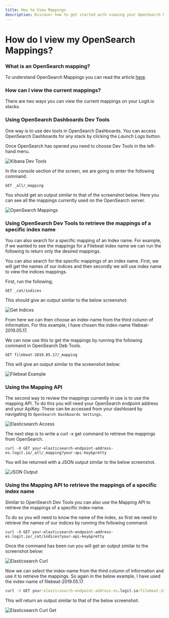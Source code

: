 ```yaml
---
title: How to View Mappings
description: Discover how to get started with viewing your OpenSearch Mappings in this helpful article from Logit.io
---
```


# How do I view my OpenSearch Mappings?

### What is an OpenSearch mapping?
To understand OpenSearch Mappings you can read the article [here](/log-management/opensearch/index-management/mapping/overview).

### How can I view the current mappings?
There are two ways you can view the current mappings on your Logit.io stacks.

### Using OpenSearch Dashboards Dev Tools
One way is to use dev tools in OpenSearch Dashboards. You can access OpenSearch Dashboards for any stack by clicking the _Launch Logs_ button.

Once OpenSearch has opened you need to choose Dev Tools in the left-hand menu.

![Kibana Dev Tools](@/images/help/log-management/ingestion-pipelines/kibana-dev-tools.png)

In the console section of the screen, we are going to enter the following command.
```plaintext
GET _all/_mapping
```
You should get an output similar to that of the screenshot below. Here you can see all the mappings currently used on the OpenSearch server.

![OpenSearch Mappings](@/images/help/log-management/ingestion-pipelines/opensearch-mappings.png)

### Using OpenSearch Dev Tools to retrieve the mappings of a specific index name
You can also search for a specific mapping of an Index name. For example, if we wanted to see the mappings for a Filebeat index name we can run the following to return only the desired mappings.

You can also search for the specific mappings of an index name. First, we will get the names of our indices and then secondly we will use index name to view the indices mappings.

First, run the following;
```plaintext
GET _cat/indices
```
This should give an output similar to the below screenshot:

![Get Indices](@/images/help/log-management/ingestion-pipelines/get-indices.png)

From here we can then choose an index-name from the third column of information. For this example, I have chosen the index-name filebeat-2019.05.17.

We can now use this to get the mappings by running the following command in OpenSearch Deb Tools.
```plaintext
GET filebeat-2019.05.17/_mapping
```
This will give an output similar to the screenshot below:

![Filebeat Example](@/images/help/log-management/ingestion-pipelines/get-filebeat-example.png)

### Using the Mapping API
The second way to review the mappings currently in use is to use the mapping API. To do this you will need your OpenSearch endpoint address and your ApiKey. These can be accessed from your dashboard by navigating to `OpenSearch Dashboards Settings`.

![Elasticsearch Access](@/images/help/log-management/ingestion-pipelines/elasticsearchaccess.png)

The next step is to write a curl -x get command to retrieve the mappings from OpenSearch.
```plaintext
curl -X GET your-elasticsearch-endpoint-address-es.logit.io/_all/_mapping?your-api-key&pretty
```
You will be returned with a JSON output similar to the below screenshot.

![JSON Output](@/images/help/log-management/ingestion-pipelines/jsonoutput.png)

### Using the Mapping API to retrieve the mappings of a specific index name
Similar to OpenSearch Dev Tools you can also use the Mapping API to retrieve the mappings of a specific index-name.

To do so you will need to know the name of the index, so first we need to retrieve the names of our indices by running the following command.
```plaintext
curl -X GET your-elasticsearch-endpoint-address-es.logit.io/_cat/indices?your-api-key&pretty
```
Once the command has been run you will get an output similar to the screenshot below:

![Elasticsearch Curl](@/images/help/log-management/ingestion-pipelines/elasticsearch-curl.png)

Now we can select the index-name from the third column of information and use it to retrieve the mappings. So again in the below example, I have used the index-name of filebeat-2019.05.17.

```cmd
curl -X GET your-elasticsearch-endpoint-address-es.logit.io/filebeat-2019.05.17/_mapping?your-api-key&pretty
```

This will return an output similar to that of the below screenshot:

![Elasticsearch Curl Get](@/images/help/log-management/ingestion-pipelines/elasticsearch-curl-get.png)